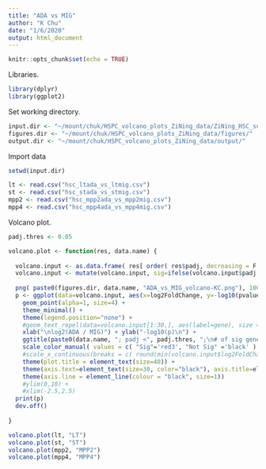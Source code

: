 ```yaml
---
title: "ADA vs MIG"
author: "K Chu"
date: "1/6/2020"
output: html_document
---
```


```r
knitr::opts_chunk$set(echo = TRUE)
```

Libraries.

```r
library(dplyr)
library(ggplot2)
```

Set working directory.

```r
input.dir <- "~/mount/chuk/HSPC_volcano_plots_ZiNing_data/ZiNing_HSC_subpopulations/"
figures.dir <- "~/mount/chuk/HSPC_volcano_plots_ZiNing_data/figures/"
output.dir <- "~/mount/chuk/HSPC_volcano_plots_ZiNing_data/output/"
```

Import data

```r
setwd(input.dir)

lt <- read.csv("hsc_ltada_vs_ltmig.csv")
st <- read.csv("hsc_stada_vs_stmig.csv")
mpp2 <- read.csv("hsc_mpp2ada_vs_mpp2mig.csv")
mpp4 <- read.csv("hsc_mpp4ada_vs_mpp4mig.csv")
```

Volcano plot. 

```r
padj.thres <- 0.05

volcano.plot <- function(res, data.name) {
  
  volcano.input <- as.data.frame( res[ order( res$padj, decreasing = F ), ] )
  volcano.input <- mutate(volcano.input, sig=ifelse(volcano.input$padj < padj.thres, "Sig", "Not Sig"))
  
  png( paste0(figures.dir, data.name, "ADA_vs_MIG_volcano-KC.png"), 1000, 800 )
  p <- ggplot(data=volcano.input, aes(x=log2FoldChange, y=-log10(pvalue), colour= sig)) + 
    geom_point(alpha=1, size=4) +
    theme_minimal() +
    theme(legend.position="none") +
    #geom_text_repel(data=volcano.input[1:30,], aes(label=gene), size = 5,box.padding = unit(0.5, "lines"), point.padding = unit(0.5, "lines"), color="black") +
    xlab("\nlog2(ADA / MIG)") + ylab("-log10(p)\n") +
    ggtitle(paste0(data.name, "; padj <", padj.thres, ";\n# of sig genes: ", nrow( subset(volcano.input, sig=="Sig") ), "\n")) +
    scale_color_manual( values = c( "Sig"='red3', "Not Sig" ='black' ) ) + 
    #scale_x_continuous(breaks = c( round(min(volcano.input$log2FoldChange)):round(max(volcano.input$log2FoldChange)) )) +
    theme(plot.title = element_text(size=40)) +
    theme(axis.text=element_text(size=30, color="black"), axis.title=element_text(size=30, color="black")) +
    theme(axis.line = element_line(colour = "black", size=1))
    #ylim(0,10) +
    #xlim(-2.5,2.5)
  print(p)
  dev.off()
  
}

volcano.plot(lt, "LT")
volcano.plot(st, "ST")
volcano.plot(mpp2, "MPP2")
volcano.plot(mpp4, "MPP4")
```












